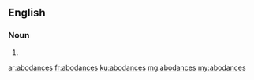 ==English==

===Noun===
{{head|en|noun plural form}}

# {{plural of|abodance|lang=en}}

[[ar:abodances]]
[[fr:abodances]]
[[ku:abodances]]
[[mg:abodances]]
[[my:abodances]]